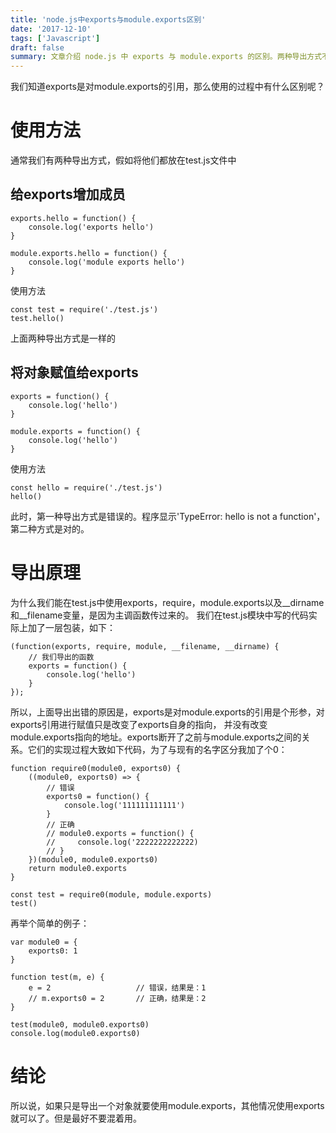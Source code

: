 ```yaml
---
title: 'node.js中exports与module.exports区别'
date: '2017-12-10'
tags: ['Javascript']
draft: false
summary: 文章介绍 node.js 中 exports 与 module.exports 的区别。两种导出方式不同，给 exports 增加成员时两者一样，将对象赋值给 exports 时只有 module.exports 正确。原理是主调函数传参包装，exports 对 module.exports 是引用，混着用易出错，一般导出对象用 module.exports，其他用 exports。 
---
```


我们知道exports是对module.exports的引用，那么使用的过程中有什么区别呢？

# 使用方法
通常我们有两种导出方式，假如将他们都放在test.js文件中

## 给exports增加成员
```
exports.hello = function() {
    console.log('exports hello')
}

module.exports.hello = function() {
    console.log('module exports hello')
}
```
使用方法
```
const test = require('./test.js')
test.hello()
```
上面两种导出方式是一样的

## 将对象赋值给exports
```
exports = function() {
    console.log('hello')
}

module.exports = function() {
    console.log('hello')
}
```
使用方法
```
const hello = require('./test.js')
hello()
```
此时，第一种导出方式是错误的。程序显示'TypeError: hello is not a function'，第二种方式是对的。

# 导出原理
为什么我们能在test.js中使用exports，require，module.exports以及__dirname和__filename变量，是因为主调函数传过来的。
我们在test.js模块中写的代码实际上加了一层包装，如下：
```
(function(exports, require, module, __filename, __dirname) {
    // 我们导出的函数
    exports = function() {
        console.log('hello')
    }
});
```
所以，上面导出出错的原因是，exports是对module.exports的引用是个形参，对exports引用进行赋值只是改变了exports自身的指向，
并没有改变module.exports指向的地址。exports断开了之前与module.exports之间的关系。它们的实现过程大致如下代码，为了与现有的名字区分我加了个0：
```
function require0(module0, exports0) {
    ((module0, exports0) => {
        // 错误
        exports0 = function() {
            console.log('111111111111')
        }
        // 正确
        // module0.exports = function() {
        //     console.log('2222222222222)
        // }
    })(module0, module0.exports0)
    return module0.exports
}

const test = require0(module, module.exports)
test()
```
再举个简单的例子：
```
var module0 = {
    exports0: 1
}

function test(m, e) {
    e = 2                   // 错误，结果是：1
    // m.exports0 = 2       // 正确，结果是：2
}

test(module0, module0.exports0)
console.log(module0.exports0)
```

# 结论
所以说，如果只是导出一个对象就要使用module.exports，其他情况使用exports就可以了。但是最好不要混着用。